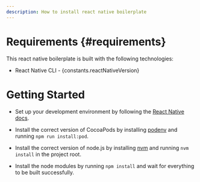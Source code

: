 ```yaml
---
description: How to install react native boilerplate
---
```



# Requirements {#requirements}

This react native boilerplate is built with the following technologies:

- React Native CLI -
  <span> {constants.reactNativeVersion}</span>

# Getting Started

- Set up your development environment by following the
  [React Native docs](https://reactnative.dev/docs/environment-setup).

- Install the correct version of CocoaPods by installing
  [podenv](https://github.com/kylef-archive/podenv) and running
  `npm run install:pod`.

- Install the correct version of node.js by installing
  [nvm](https://github.com/creationix/nvm) and running `nvm install` in the
  project root.

- Install the node modules by running `npm install` and wait for everything to
  be built successfully.
